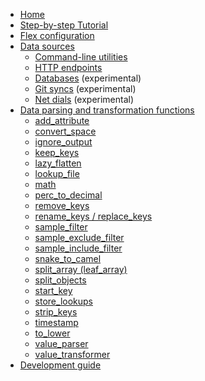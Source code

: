 
- [Home]()
- [Step-by-step Tutorial](basic-tutorial)
- [Flex configuration](configure)
- [Data sources](./apis)
  - [Command-line utilities](./apis/commands)
  - [HTTP endpoints](./apis/url)
  - [Databases](./experimental/db) (experimental)
  - [Git syncs](./experimental/git_sync) (experimental)
  - [Net dials](./experimental/dial) (experimental)
- [Data parsing and transformation functions](functions)
  -   [add_attribute](functions#add_attribute)
  -   [convert_space](functions#convert_space)
  -   [ignore_output](functions#ignore_output)
  -   [keep_keys](functions#keep_keys)
  -   [lazy_flatten](functions#lazy_flatten)
  -   [lookup_file](functions#lookup_file)
  -   [math](functions#math)
  -   [perc_to_decimal](functions#perc_to_decimal)
  -   [remove_keys](functions#remove_keys)
  -   [rename_keys / replace_keys](functions#rename_keys--replace_keys)
  -   [sample_filter](functions#sample_filter)
  -   [sample_exclude_filter](functions#sample_exclude_filter)
  -   [sample_include_filter](functions#sample_include_filter)
  -   [snake_to_camel](functions#snake_to_camel)
  -   [split_array (leaf_array)](functions#split_array-leaf_array)
  -   [split_objects](functions#split_objects)
  -   [start_key](functions#start_key)
  -   [store_lookups](functions#store_lookups)
  -   [strip_keys](functions#strip_keys)
  -   [timestamp](functions#timestamp)
  -   [to_lower](functions#to_lower)
  -   [value_parser](functions#value_parser)
  -   [value_transformer](functions#value_transformer)
- [Development guide](development)